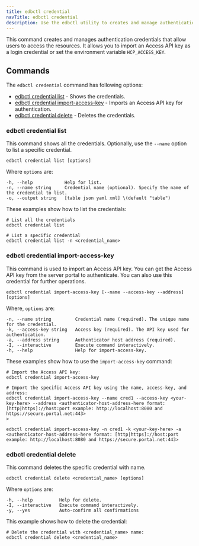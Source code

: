 ```yaml
---
title: edbctl credential
navTitle: edbctl credential
description: Use the edbctl utility to creates and manage authentication credentials.
---
```


This command creates and manages authentication credentials that allow users to access the resources. It allows you to import an Access API key as a login credential or set the environment variable `HCP_ACCESS_KEY`.

## Commands

The `edbctl credential` command has following options:

-   [edbctl credential list](edbctl_credential.mdx#edbctl-credential-list) - Shows the credentials.
-   [edbctl credential import-access-key](edbctl_credential.mdx#edbctl-credential-import-access-key) - Imports an Access API key for authentication.
-   [edbctl credential delete](edbctl_credential.mdx#edbctl-credential-delete) - Deletes the credentials.

### edbctl credential list

This command shows all the credentials. Optionally, use the `--name` option to list a specific credential.

```
edbctl credential list [options]
```

Where `options` are:

```
-h, --help            Help for list.
-n, --name string     Credential name (optional). Specify the name of the credential to list.
-o, --output string   [table json yaml xml] \(default "table")
```

These examples show how to list the credentials:

```
# List all the credentials
edbctl credential list

# List a specific credential
edbctl credential list -n <credential_name>
```

### edbctl credential import-access-key

This command is used to import an Access API key. You can get the Access API key from the server portal to authenticate. You can also use this credential for further operations.

```
edbctl credential import-access-key [--name --access-key --address] [options]
```

Where, `options` are:

```
-n, --name string         Credential name (required). The unique name for the credential.
-k, --access-key string   Access key (required). The API key used for authentication.
-a, --address string      Authenticator host address (required).
-I, --interactive         Execute command interactively.
-h, --help                Help for import-access-key.
```

These examples show how to use the `import-access-key` command:

```
# Import the Access API key:
edbctl credential import-access-key

# Import the specific Access API key using the name, access-key, and address:
edbctl credential import-access-key --name cred1 --access-key <your-key-here> --address <authenticator-host-address-here format: [http|https]://host:port example: http://localhost:8080 and https://secure.portal.net:443>
>

edbctl credential import-access-key -n cred1 -k <your-key-here> -a <authenticator-host-address-here format: [http|https]://host:port example: http://localhost:8080 and https://secure.portal.net:443>
```

### edbctl credential delete

This command deletes the specific credential with name.

```
edbctl credential delete <credential_name> [options]
```

Where `options` are:

```
-h, --help          Help for delete.
-I, --interactive   Execute command interactively.
-y, --yes           Auto-confirm all confirmations
```

This example shows how to delete the credential:

```
# Delete the credential with <credential_name> name:
edbctl credential delete <credential_name>
```
